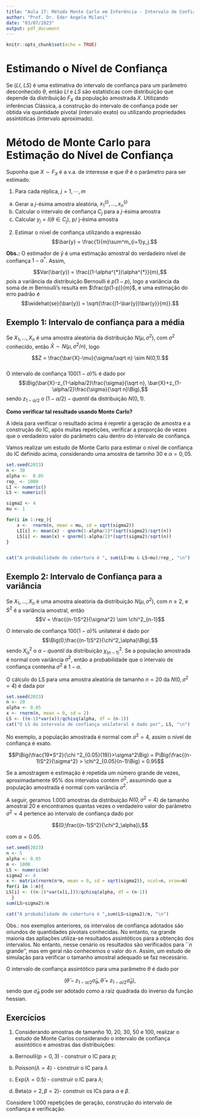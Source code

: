 ---
title: "Aula 17: Método Monte Carlo em Inferência - Intervalo de Confiança"
author: "Prof. Dr. Eder Angelo Milani"
date: "03/07/2023"
output: pdf_document
---

```{r setup, include=FALSE}
knitr::opts_chunk$set(echo = TRUE)
```

# Estimando o Nível de Confiança

Se ($LI$, $LS$) é uma estimativa do intervalo de confiança para um parâmetro desconhecido $\theta$, então $LI$ e $LS$ são estatísticas com distribuição que depende da distribuição $F_X$ da população amostrada $X$. Utilizando inferências Clássica, a construção do intervalo de confiança pode ser obtida via quantidade pivotal (intervalo exato) ou utilizando propriedades assíntóticas (intervalo aproximado). 


# Método de Monte Carlo para Estimação do Nível de Confiança

Suponha que $X \sim F_X$ é a v.a. de interesse e que $\theta$ é o parâmetro para ser estimado.  

1. Para cada réplica, $j= 1,\cdots,m$
  a. Gerar a $j$-ésima amostra aleatória, $x^{(j)}_1,\ldots ,x^{(j)}_n$  
  b. Calcular o intervalo de confiança $C_j$ para a $j$-ésima amostra  
  c. Calcular $y_j = I(\theta \in C_j)$, p/ j-ésima amostra 
2. Estimar o nível de confiança utilizando a expressão  
  $$\bar{y} = \frac{1}{m}\sum^m_{i=1}y_j.$$
  
**Obs.:** O estimador de $\bar{y}$ é uma estimação amostral do verdadeiro nível de confiança $1-\alpha^{*}$. Assim, 

$$Var(\bar{y}) = \frac{(1-\alpha^{*})\alpha^{*}}{m},$$ pois a variância da distribuição Bernoulli é $p(1-p)$, logo a variância da soma de $m$ Bernoulli's resulta em $\frac{p(1-p)}{m}$, e uma estimação do erro padrão é  
$$\widehat{se}(\bar{y}) = \sqrt{\frac{(1-\bar{y})\bar{y}}{m}}.$$  


## Exemplo 1: Intervalo de confiança para a média

Se $X_1,\ldots,X_n$ é uma amostra aleatória da distribuição $N(\mu, \sigma^2)$, com $\sigma^2$ conhecido, então $\bar{X}\sim N(\mu, \sigma^2/n)$, logo

$$Z = \frac{\bar{X}-\mu}{\sigma/\sqrt n} \sim N(0,1).$$  
O intervalo de confiança $100(1-\alpha)\%$ é dado por 
$$\Big(\bar{X}-z_{1-\alpha/2}\frac{\sigma}{\sqrt n},  \bar{X}+z_{1-\alpha/2}\frac{\sigma}{\sqrt n}\Big),$$ 
sendo $z_{1-\alpha/2}$ o $(1-\alpha/2)-quantil$ da distribuição $N(0,1)$.   


**Como verificar tal resultado usando Monte Carlo?** 


A ideia para verificar o resultado acima é repretir a geração de amostra e a construção do IC, após muitas repetições, verificar a proporção de vezes que o verdadeiro valor do parâmetro caiu dentro do intervalo de confiança.   


Vamos realizar um estudo de Monte Carlo para estimar o nível de confiança do IC definido acima, considerando uma amostra de tamnho 30 e $\alpha=0,05$. 

```{r}
set.seed(2023)
n <- 30 
alpha <-  0.05  
rep_ <- 1000
LI <- numeric()
LS <- numeric()

sigma2 <- 4
mu <- 1

for(i in 1:rep_){
    x <-  rnorm(n, mean = mu, sd = sqrt(sigma2))
    LI[i] <- mean(x) - qnorm(1-alpha/2)*(sqrt(sigma2)/sqrt(n))
    LS[i] <- mean(x) + qnorm(1-alpha/2)*(sqrt(sigma2)/sqrt(n))
}


cat("A probabilidade de cobertura é ", sum(LI<mu & LS>mu)/rep_, "\n")
```



## Exemplo 2: Intervalo de Confiança para a variância

Se $X_1,\ldots,X_n$ é uma amostra aleatória da distribuição $N(\mu, \sigma^2)$, com $n\geq2$, e $S^2$ é a variância amostral, então   
$$V = \frac{(n-1)S^2}{\sigma^2} \sim \chi^2_{n-1}$$  

O intervalo de confiança $100(1-\alpha)\%$ unilateral é dado por $$\Big(0;\frac{(n-1)S^2}{\chi^2_\alpha}\Big),$$ 
sendo $X^2_\alpha$ o $\alpha-quantil$ da distribuição $\chi^2_{(n-1)}$. Se a população amostrada é normal com variância $\sigma^2$, então a probabilidade que o intervalo de confiança contenha $\sigma^2$ é $1-\alpha$.  


O cálculo do LS para uma amostra aleatória de tamanho $n=20$ da $N(0,\sigma^2 = 4)$ é dada por  

```{r}
set.seed(2023)
n <- 20  
alpha <- 0.05  
x <- rnorm(n, mean = 0, sd = 2)
LS <- ((n-1)*var(x))/qchisq(alpha, df = (n-1))
cat("O LS do intervalo de confiança unilateral é dado por", LS, "\n")
```

No exemplo, a população amostrada é normal com $\sigma^2=4$, assim o nível de confiança é exato.  

$$P\Big(\frac{19*S^2}{\chi ^2_{0.05}(19)}>\sigma^2\Big) = P\Big(\frac{(n-1)S^2}{\sigma^2} > \chi^2_{0.05}(n-1)\Big) = 0.95$$



Se a amostragem e estimação é repetida um número grande de vezes, aproximadamente 95% dos intervalos contém $\sigma^2$, assumindo que a população amostrada é normal com variância $\sigma^2$.


A seguir, geramos 1.000 amostras da distribuição $N(0,\sigma^2 = 4)$ de tamanho amostral 20 e encontramos quantas vezes o verdadeiro valor do parâmetro $\sigma^2=4$ pertence ao intervalo de confiança dado por   

$$(0;\frac{(n-1)S^2}{\chi^2_\alpha}),$$

com $\alpha=0.05$. 

```{r}
set.seed(2023)
n <- 5  
alpha <- 0.05  
m <- 1000
LS <- numeric(m)
sigma2 <- 4
x <- matrix(rnorm(n*m, mean = 0, sd = sqrt(sigma2)), ncol=n, nrow=m)
for(i in 1:m){
LS[i] <- ((n-1)*var(x[i,]))/qchisq(alpha, df = (n-1))
  }
sum(LS>sigma2)/m

cat("A probabilidade de cobertura é ",sum(LS>sigma2)/m, "\n")
```



Obs.: nos exemplos anteriores, os intervalos de confiança adotados são oriundos de quantidades pivotais conhecidas. No entanto, na grande maioria das apliações utiliza-se resultados assintóticos para a obtenção dos intervalos. No entanto, nesse cenário os resultados são verificados para ``$n$ grande'', mas em geral não conhecemos o valor do $n$. Assim, um estudo de simulação para verificar o tamanho amostral adequado se faz necessário. 


O intervalo de confiança assintótico para uma parâmetro $\theta$ é dado por 

$$\Big(\hat{\theta}-z_{1-\alpha/2}\hat{\sigma}_{\theta},  \hat{\theta}+z_{1-\alpha/2}\hat{\sigma}_{\theta}\Big),$$ 
sendo que $\hat{\sigma}_{\theta}$ pode ser adotado como a raiz quadrada do inverso da função hessian. 


## Exercícios 

1. Considerando amostras de tamanho 10, 20, 30, 50 e 100, realizar o estudo de  Monte Carlos considerando o intervalo de confiança assintótico e amostras das distribuições: 

a. Bernoulli$(p=0,3)$ - construir o IC para $p$;

b. Poisson($\lambda=4$) - construir o IC para $\lambda$

c. Exp($\lambda=0.5$) - construir o IC para $\lambda$;

d. Beta($\alpha=2, \beta=2$)- construir os ICs para $\alpha$ e $\beta$.


Considere 1.000 repetições de geração, construção do intervalo de confiança e verificação. 

